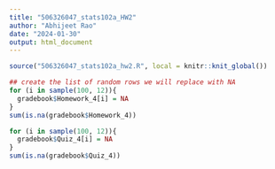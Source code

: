 ```yaml
---
title: "506326047_stats102a_HW2"
author: "Abhijeet Rao"
date: "2024-01-30"
output: html_document
---
```


```r
source("506326047_stats102a_hw2.R", local = knitr::knit_global())
```

```r
## create the list of random rows we will replace with NA
for (i in sample(100, 12)){
  gradebook$Homework_4[i] = NA
}
sum(is.na(gradebook$Homework_4))
```

```r
for (i in sample(100, 12)){
  gradebook$Quiz_4[i] = NA
}
sum(is.na(gradebook$Quiz_4))
```
